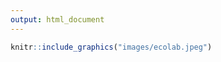 ```yaml
---
output: html_document
---
```


```r
knitr::include_graphics("images/ecolab.jpeg")
```


